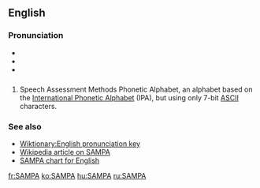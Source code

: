 ==English==
===Pronunciation===
*{{AHD|săm'pə}}
*{{IPA|/ˈsæmpə/}}
*{{SAMPA|/"s{mp@/}}

==={{acronym}}===
#Speech Assessment Methods Phonetic Alphabet, an alphabet based on the [[International Phonetic Alphabet]] (IPA), but using only 7-bit [[ASCII]] characters.

===See also===
*[[Wiktionary:English pronunciation key]]
*[[w:SAMPA|Wikipedia article on SAMPA]]
*[[w:SAMPA_chart_for_English|SAMPA chart for English]]

[[fr:SAMPA]]
[[ko:SAMPA]]
[[hu:SAMPA]]
[[ru:SAMPA]]